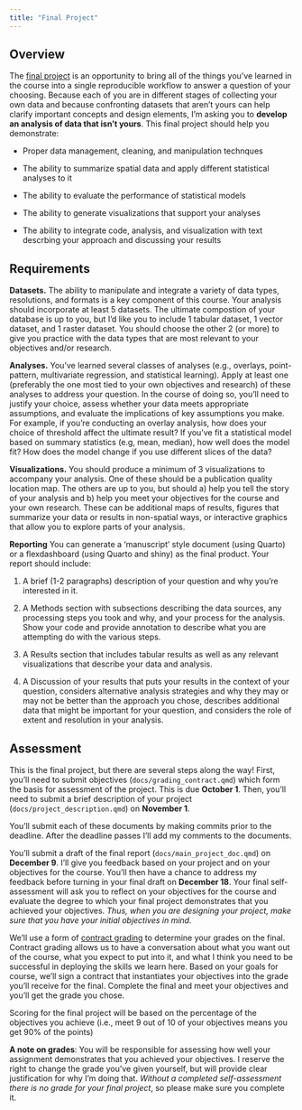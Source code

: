 ```yaml
---
title: "Final Project"
---
```


## Overview

The [final project](https://classroom.github.com/a/y5OH1_Up) is an opportunity to bring all of the things you've learned in the course into a single reproducible workflow to answer a question of your choosing. Because each of you are in different stages of collecting your own data and because confronting datasets that aren’t yours can help clarify important concepts and design elements, I’m asking you to **develop an analysis of data that isn’t yours**. This final project should help you demonstrate:

* Proper data management, cleaning, and manipulation technques

* The ability to summarize spatial data and apply different statistical analyses to it

* The ability to evaluate the performance of statistical models

* The ability to generate visualizations that support your analyses

* The ability to integrate code, analysis, and visualization with text descrbing your approach and discussing your results

## Requirements

**Datasets.** The ability to manipulate and integrate a variety of data types, resolutions, and formats is a key component of this course. Your analysis should incorporate at least 5 datasets. The ultimate compostion of your database is up to you, but I'd like you to include 1 tabular dataset, 1 vector dataset, and 1 raster dataset. You should choose the other 2 (or more) to give you practice with the data types that are most relevant to your objectives and/or research.

**Analyses.** You've learned several classes of analyses (e.g., overlays, point-pattern, multivariate regression, and statistical learning). Apply at least one (preferably the one most tied to your own objectives and research) of these analyses to address your question. In the course of doing so, you'll need to justify your choice, assess whether your data meets appropriate assumptions, and evaluate the implications of key assumptions you make. For example, if you're conducting an overlay analysis, how does your choice of threshold affect the ultimate result? If you've fit a statistical model based on summary statistics (e.g, mean, median), how well does the model fit? How does the model change if you use different slices of the data?

**Visualizations.** You should produce a minimum of 3 visualizations to accompany your analysis. One of these should be a publication quality location map. The others are up to you, but should a) help you tell the story of your analysis and b) help you meet your objectives for the course and your own research. These can be additional maps of results, figures that summarize your data or results in non-spatial ways, or interactive graphics that allow you to explore parts of your analysis. 

**Reporting**
You can generate a 'manuscript' style document (using Quarto) or a flexdashboard (using Quarto and shiny) as the final product. Your report should include:

1. A brief (1-2 paragraphs) description of your question and why you're interested in it.

2. A Methods section with subsections describing the data sources, any processing steps you took and why, and your process for the analysis. Show your code and provide annotation to describe what you are attempting do with the various steps.

3. A Results section that includes tabular results as well as any relevant visualizations that describe your data and analysis.

4. A Discussion of your results that puts your results in the context of your question, considers alternative analysis strategies and why they may or may not be better than the approach you chose, describes additional data that might be important for your question, and considers the role of extent and resolution in your analysis.

## Assessment

This is the final project, but there are several steps along the way! First, you'll need to submit objectives (`docs/grading_contract.qmd`) which form the basis for assessment of the project. This is due **October 1**. Then, you'll need to submit a brief description of your project (`docs/project_description.qmd`) on **November 1**. 

::: {.callout-important}
You'll submit each of these documents by making commits prior to the deadline. After the deadline passes I'll add my comments to the documents.
:::

You'll submit a draft of the final report (`docs/main_project_doc.qmd`) on **December 9**. I'll give you feedback based on your project and on your objectives for the course. You'll then have a chance to address my feedback before turning in your final draft on **December 18**. Your final self-assessment will ask you to reflect on your objectives for the course and evaluate the degree to which your final project demonstrates that you achieved your objectives. *Thus, when you are designing your project, make sure that you have your initial objectives in mind.*


We'll use a form of [contract grading](https://en.wikipedia.org/wiki/Contract_grading#:~:text=Contract%20grading%20is%20a%20form,correspond%20to%20specific%20letter%20grades.) to determine your grades on the final. Contract grading allows us to have a conversation about what you want out of the course, what you expect to put into it, and what I think you need to be successful in deploying the skills we learn here. Based on your goals for course, we'll sign a contract that instantiates your objectives into the grade you'll receive for the final. Complete the final and meet your objectives and you'll get the grade you chose. 

Scoring for the final project will be based on the percentage of the objectives you achieve (i.e., meet 9 out of 10 of your objectives means you get 90% of the points)



:::{.callout-note}
**A note on grades**: You will be responsible for assessing how well your assignment demonstrates that you achieved your objectives. I reserve the right to change the grade you've given yourself, but will provide clear justification for why I'm doing that. _Without a completed self-assessment there is no grade for your final project_, so please make sure you complete it.
:::